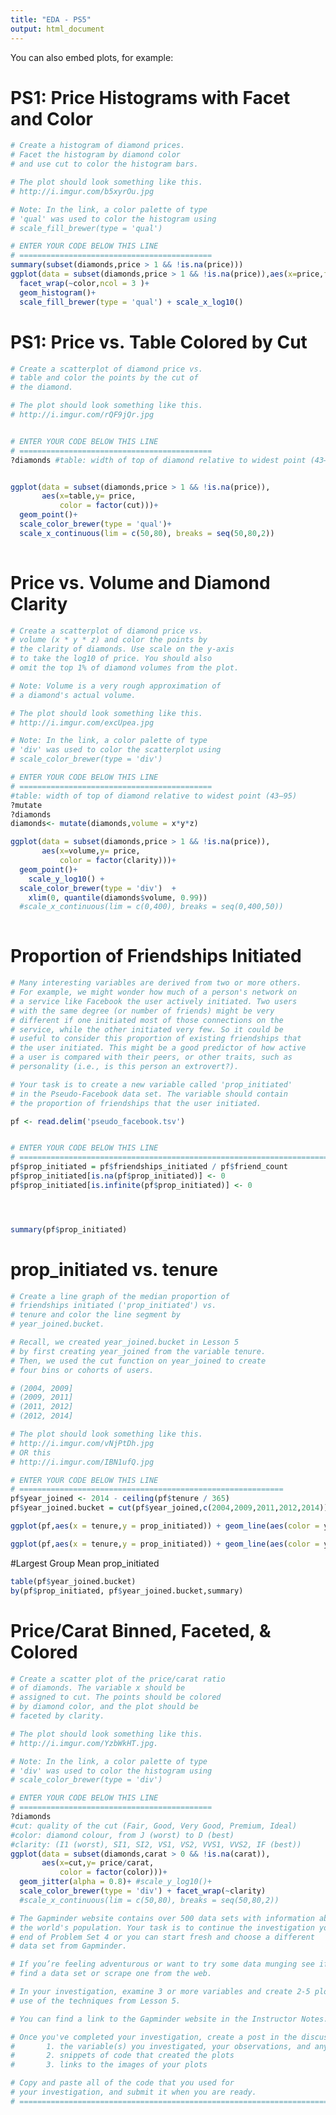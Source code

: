 ```yaml
---
title: "EDA - PS5"
output: html_document
---
```


You can also embed plots, for example:

# PS1: Price Histograms with Facet and Color
```r

# Create a histogram of diamond prices.
# Facet the histogram by diamond color
# and use cut to color the histogram bars.

# The plot should look something like this.
# http://i.imgur.com/b5xyrOu.jpg

# Note: In the link, a color palette of type
# 'qual' was used to color the histogram using
# scale_fill_brewer(type = 'qual')

# ENTER YOUR CODE BELOW THIS LINE
# ===========================================
summary(subset(diamonds,price > 1 && !is.na(price)))
ggplot(data = subset(diamonds,price > 1 && !is.na(price)),aes(x=price,fill = factor(cut)))+
  facet_wrap(~color,ncol = 3 )+
  geom_histogram()+
  scale_fill_brewer(type = 'qual') + scale_x_log10()

```

# PS1: Price vs. Table Colored by Cut
```r

# Create a scatterplot of diamond price vs.
# table and color the points by the cut of
# the diamond.

# The plot should look something like this.
# http://i.imgur.com/rQF9jQr.jpg


# ENTER YOUR CODE BELOW THIS LINE
# ===========================================
?diamonds #table: width of top of diamond relative to widest point (43–95)


ggplot(data = subset(diamonds,price > 1 && !is.na(price)),
       aes(x=table,y= price,
           color = factor(cut)))+
  geom_point()+
  scale_color_brewer(type = 'qual')+
  scale_x_continuous(lim = c(50,80), breaks = seq(50,80,2))
  

```

# Price vs. Volume and Diamond Clarity
```r
# Create a scatterplot of diamond price vs.
# volume (x * y * z) and color the points by
# the clarity of diamonds. Use scale on the y-axis
# to take the log10 of price. You should also
# omit the top 1% of diamond volumes from the plot.

# Note: Volume is a very rough approximation of
# a diamond's actual volume.

# The plot should look something like this.
# http://i.imgur.com/excUpea.jpg

# Note: In the link, a color palette of type
# 'div' was used to color the scatterplot using
# scale_color_brewer(type = 'div')

# ENTER YOUR CODE BELOW THIS LINE
# ===========================================
#table: width of top of diamond relative to widest point (43–95)
?mutate
?diamonds
diamonds<- mutate(diamonds,volume = x*y*z)

ggplot(data = subset(diamonds,price > 1 && !is.na(price)),
       aes(x=volume,y= price,
           color = factor(clarity)))+
  geom_point()+
    scale_y_log10() +
  scale_color_brewer(type = 'div')  +
    xlim(0, quantile(diamonds$volume, 0.99)) 
  #scale_x_continuous(lim = c(0,400), breaks = seq(0,400,50))
  

```

# Proportion of Friendships Initiated
```r
# Many interesting variables are derived from two or more others.
# For example, we might wonder how much of a person's network on
# a service like Facebook the user actively initiated. Two users
# with the same degree (or number of friends) might be very
# different if one initiated most of those connections on the
# service, while the other initiated very few. So it could be
# useful to consider this proportion of existing friendships that
# the user initiated. This might be a good predictor of how active
# a user is compared with their peers, or other traits, such as
# personality (i.e., is this person an extrovert?).

# Your task is to create a new variable called 'prop_initiated'
# in the Pseudo-Facebook data set. The variable should contain
# the proportion of friendships that the user initiated.

pf <- read.delim('pseudo_facebook.tsv')


# ENTER YOUR CODE BELOW THIS LINE
# ========================================================================
pf$prop_initiated = pf$friendships_initiated / pf$friend_count
pf$prop_initiated[is.na(pf$prop_initiated)] <- 0
pf$prop_initiated[is.infinite(pf$prop_initiated)] <- 0




summary(pf$prop_initiated)

```
# prop_initiated vs. tenure
```r
# Create a line graph of the median proportion of
# friendships initiated ('prop_initiated') vs.
# tenure and color the line segment by
# year_joined.bucket.

# Recall, we created year_joined.bucket in Lesson 5
# by first creating year_joined from the variable tenure.
# Then, we used the cut function on year_joined to create
# four bins or cohorts of users.

# (2004, 2009]
# (2009, 2011]
# (2011, 2012]
# (2012, 2014]

# The plot should look something like this.
# http://i.imgur.com/vNjPtDh.jpg
# OR this
# http://i.imgur.com/IBN1ufQ.jpg

# ENTER YOUR CODE BELOW THIS LINE
# ===========================================================
pf$year_joined <- 2014 - ceiling(pf$tenure / 365)
pf$year_joined.bucket = cut(pf$year_joined,c(2004,2009,2011,2012,2014))

ggplot(pf,aes(x = tenure,y = prop_initiated)) + geom_line(aes(color = year_joined.bucket) ,stat = 'summary', fun.y = 'median')

ggplot(pf,aes(x = tenure,y = prop_initiated)) + geom_line(aes(color = year_joined.bucket) ,stat = 'summary', fun.y = 'median')+geom_smooth()
```
#Largest Group Mean prop_initiated
```r
table(pf$year_joined.bucket)
by(pf$prop_initiated, pf$year_joined.bucket,summary)

```
# Price/Carat Binned, Faceted, & Colored

```r
# Create a scatter plot of the price/carat ratio
# of diamonds. The variable x should be
# assigned to cut. The points should be colored
# by diamond color, and the plot should be
# faceted by clarity.

# The plot should look something like this.
# http://i.imgur.com/YzbWkHT.jpg.

# Note: In the link, a color palette of type
# 'div' was used to color the histogram using
# scale_color_brewer(type = 'div')

# ENTER YOUR CODE BELOW THIS LINE
# ===========================================
?diamonds 
#cut: quality of the cut (Fair, Good, Very Good, Premium, Ideal)
#color: diamond colour, from J (worst) to D (best)
#clarity: (I1 (worst), SI1, SI2, VS1, VS2, VVS1, VVS2, IF (best))
ggplot(data = subset(diamonds,carat > 0 && !is.na(carat)),
       aes(x=cut,y= price/carat,
           color = factor(color)))+
  geom_jitter(alpha = 0.8)+ #scale_y_log10()+
  scale_color_brewer(type = 'div') + facet_wrap(~clarity)
  #scale_x_continuous(lim = c(50,80), breaks = seq(50,80,2))

```


```r
# The Gapminder website contains over 500 data sets with information about
# the world's population. Your task is to continue the investigation you did at the
# end of Problem Set 4 or you can start fresh and choose a different
# data set from Gapminder.

# If you’re feeling adventurous or want to try some data munging see if you can
# find a data set or scrape one from the web.

# In your investigation, examine 3 or more variables and create 2-5 plots that make
# use of the techniques from Lesson 5.

# You can find a link to the Gapminder website in the Instructor Notes.

# Once you've completed your investigation, create a post in the discussions that includes:
#       1. the variable(s) you investigated, your observations, and any summary statistics
#       2. snippets of code that created the plots
#       3. links to the images of your plots

# Copy and paste all of the code that you used for
# your investigation, and submit it when you are ready.
# ============================================================================================

```



